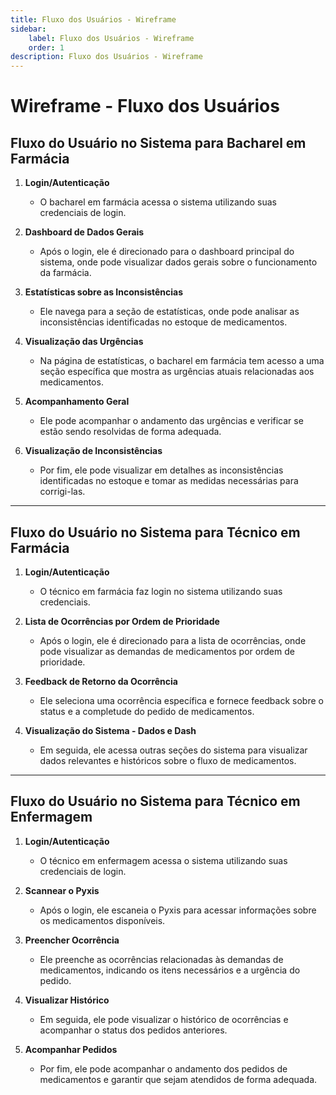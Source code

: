 ```yaml
---
title: Fluxo dos Usuários - Wireframe
sidebar:
    label: Fluxo dos Usuários - Wireframe
    order: 1
description: Fluxo dos Usuários - Wireframe
---
```


# Wireframe - Fluxo dos Usuários

## Fluxo do Usuário no Sistema para Bacharel em Farmácia

1. **Login/Autenticação**
   - O bacharel em farmácia acessa o sistema utilizando suas credenciais de login.

2. **Dashboard de Dados Gerais**
   - Após o login, ele é direcionado para o dashboard principal do sistema, onde pode visualizar dados gerais sobre o funcionamento da farmácia.

3. **Estatísticas sobre as Inconsistências**
   - Ele navega para a seção de estatísticas, onde pode analisar as inconsistências identificadas no estoque de medicamentos.

4. **Visualização das Urgências**
   - Na página de estatísticas, o bacharel em farmácia tem acesso a uma seção específica que mostra as urgências atuais relacionadas aos medicamentos.

5. **Acompanhamento Geral**
   - Ele pode acompanhar o andamento das urgências e verificar se estão sendo resolvidas de forma adequada.

6. **Visualização de Inconsistências**
   - Por fim, ele pode visualizar em detalhes as inconsistências identificadas no estoque e tomar as medidas necessárias para corrigi-las.

---

## Fluxo do Usuário no Sistema para Técnico em Farmácia

1. **Login/Autenticação**
   - O técnico em farmácia faz login no sistema utilizando suas credenciais.

2. **Lista de Ocorrências por Ordem de Prioridade**
   - Após o login, ele é direcionado para a lista de ocorrências, onde pode visualizar as demandas de medicamentos por ordem de prioridade.

3. **Feedback de Retorno da Ocorrência**
   - Ele seleciona uma ocorrência específica e fornece feedback sobre o status e a completude do pedido de medicamentos.

4. **Visualização do Sistema - Dados e Dash**
   - Em seguida, ele acessa outras seções do sistema para visualizar dados relevantes e históricos sobre o fluxo de medicamentos.

---

## Fluxo do Usuário no Sistema para Técnico em Enfermagem

1. **Login/Autenticação**
   - O técnico em enfermagem acessa o sistema utilizando suas credenciais de login.

2. **Scannear o Pyxis**
   - Após o login, ele escaneia o Pyxis para acessar informações sobre os medicamentos disponíveis.

3. **Preencher Ocorrência**
   - Ele preenche as ocorrências relacionadas às demandas de medicamentos, indicando os itens necessários e a urgência do pedido.

4. **Visualizar Histórico**
   - Em seguida, ele pode visualizar o histórico de ocorrências e acompanhar o status dos pedidos anteriores.

5. **Acompanhar Pedidos**
   - Por fim, ele pode acompanhar o andamento dos pedidos de medicamentos e garantir que sejam atendidos de forma adequada.
